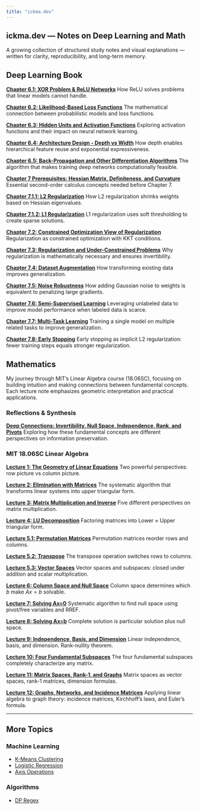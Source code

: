 ```yaml
---
title: "ickma.dev"
---
```


::: {.hero-banner}
# ickma.dev — Notes on Deep Learning and Math

A growing collection of structured study notes and visual explanations —
written for clarity, reproducibility, and long-term memory.
:::

## Deep Learning Book

::: {.content-grid}

::: {.content-card}
**[Chapter 6.1: XOR Problem & ReLU Networks](ML/xor-deep-learning.ipynb)**
How ReLU solves problems that linear models cannot handle.

:::

::: {.content-card}
**[Chapter 6.2: Likelihood-Based Loss Functions](ML/likelihood-loss-functions.ipynb)**
The mathematical connection between probabilistic models and loss functions.

:::

::: {.content-card}
**[Chapter 6.3: Hidden Units and Activation Functions](ML/activation-functions.qmd)**
Exploring activation functions and their impact on neural network learning.

:::

::: {.content-card}
**[Chapter 6.4: Architecture Design - Depth vs Width](ML/architecture-design.qmd)**
How depth enables hierarchical feature reuse and exponential expressiveness.

:::

::: {.content-card}
**[Chapter 6.5: Back-Propagation and Other Differentiation Algorithms](ML/backpropagation.qmd)**
The algorithm that makes training deep networks computationally feasible.

:::

::: {.content-card}
**[Chapter 7 Prerequisites: Hessian Matrix, Definiteness, and Curvature](ML/hessian-prerequisites.ipynb)**
Essential second-order calculus concepts needed before Chapter 7.

:::

::: {.content-card}
**[Chapter 7.1.1: L2 Regularization](ML/l2-regularization.qmd)**
How L2 regularization shrinks weights based on Hessian eigenvalues.

:::

::: {.content-card}
**[Chapter 7.1.2: L1 Regularization](ML/l1-regularization.qmd)**
L1 regularization uses soft thresholding to create sparse solutions.

:::

::: {.content-card}
**[Chapter 7.2: Constrained Optimization View of Regularization](ML/constrained-optimization-regularization.qmd)**
Regularization as constrained optimization with KKT conditions.

:::

::: {.content-card}
**[Chapter 7.3: Regularization and Under-Constrained Problems](ML/regularization-underconstrained.qmd)**
Why regularization is mathematically necessary and ensures invertibility.

:::

::: {.content-card}
**[Chapter 7.4: Dataset Augmentation](ML/dataset-augmentation.qmd)**
How transforming existing data improves generalization.

:::

::: {.content-card}
**[Chapter 7.5: Noise Robustness](ML/noise-robustness.qmd)**
How adding Gaussian noise to weights is equivalent to penalizing large gradients.

:::

::: {.content-card}
**[Chapter 7.6: Semi-Supervised Learning](ML/semi-supervised-learning.qmd)**
Leveraging unlabeled data to improve model performance when labeled data is scarce.

:::

::: {.content-card}
**[Chapter 7.7: Multi-Task Learning](ML/multi-task-learning.qmd)**
Training a single model on multiple related tasks to improve generalization.

:::

::: {.content-card}
**[Chapter 7.8: Early Stopping](ML/early-stopping.qmd)**
Early stopping as implicit L2 regularization: fewer training steps equals stronger regularization.

:::

:::

## Mathematics

::: {.math-preface}
My journey through MIT's Linear Algebra course (18.06SC), focusing on building intuition and making connections between fundamental concepts. Each lecture note emphasizes geometric interpretation and practical applications.
:::

### Reflections & Synthesis

::: {.content-card}
**[Deep Connections: Invertibility, Null Space, Independence, Rank, and Pivots](Math/reflections/mit1806-invertibility-connections.qmd)**
Exploring how these fundamental concepts are different perspectives on information preservation.

:::

### MIT 18.06SC Linear Algebra

::: {.content-grid}

::: {.content-card}
**[Lecture 1: The Geometry of Linear Equations](Math/MIT18.06/mit1806-lecture1-geometry.ipynb)**
Two powerful perspectives: row picture vs column picture.

:::

::: {.content-card}
**[Lecture 2: Elimination with Matrices](Math/MIT18.06/mit1806-lecture2-elimination.qmd)**
The systematic algorithm that transforms linear systems into upper triangular form.

:::

::: {.content-card}
**[Lecture 3: Matrix Multiplication and Inverse](Math/MIT18.06/mit1806-lecture3-multiplication.qmd)**
Five different perspectives on matrix multiplication.

:::

::: {.content-card}
**[Lecture 4: LU Decomposition](Math/MIT18.06/mit1806-lecture4-lu-decomposition.ipynb)**
Factoring matrices into Lower × Upper triangular form.

:::

::: {.content-card}
**[Lecture 5.1: Permutation Matrices](Math/MIT18.06/mit1806-lecture5-permutations.qmd)**
Permutation matrices reorder rows and columns.

:::

::: {.content-card}
**[Lecture 5.2: Transpose](Math/MIT18.06/mit1806-lecture5-2-transpose.qmd)**
The transpose operation switches rows to columns.

:::

::: {.content-card}
**[Lecture 5.3: Vector Spaces](Math/MIT18.06/mit1806-lecture5-3-spaces.qmd)**
Vector spaces and subspaces: closed under addition and scalar multiplication.

:::

::: {.content-card}
**[Lecture 6: Column Space and Null Space](Math/MIT18.06/mit1806-lecture6-column-null-space.qmd)**
Column space determines which $b$ make $Ax = b$ solvable.

:::

::: {.content-card}
**[Lecture 7: Solving Ax=0](Math/MIT18.06/mit1806-lecture7-solving-ax-0.qmd)**
Systematic algorithm to find null space using pivot/free variables and RREF.

:::

::: {.content-card}
**[Lecture 8: Solving Ax=b](Math/MIT18.06/mit1806-lecture8-solving-ax-b.qmd)**
Complete solution is particular solution plus null space.

:::

::: {.content-card}
**[Lecture 9: Independence, Basis, and Dimension](Math/MIT18.06/mit1806-lecture9-independence-basis-dimension.qmd)**
Linear independence, basis, and dimension. Rank-nullity theorem.

:::

::: {.content-card}
**[Lecture 10: Four Fundamental Subspaces](Math/MIT18.06/mit1806-lecture10-four-subspaces.qmd)**
The four fundamental subspaces completely characterize any matrix.

:::

::: {.content-card}
**[Lecture 11: Matrix Spaces, Rank-1, and Graphs](Math/MIT18.06/mit1806-lecture11-matrix-spaces.qmd)**
Matrix spaces as vector spaces, rank-1 matrices, dimension formulas.

:::

::: {.content-card}
**[Lecture 12: Graphs, Networks, and Incidence Matrices](Math/MIT18.06/mit1806-lecture12-graphs-networks.qmd)**
Applying linear algebra to graph theory: incidence matrices, Kirchhoff's laws, and Euler's formula.

:::

:::

---

::: {.footer-section}
## More Topics

::: {.footer-grid}

::: {.footer-card}
### Machine Learning
- [K-Means Clustering](ML/kmeans.ipynb)
- [Logistic Regression](ML/logistic_regression.qmd)
- [Axis Operations](ML/axis.qmd)
:::

::: {.footer-card}
### Algorithms
- [DP Regex](Algorithm/dp_regex.qmd)
:::

:::
:::

